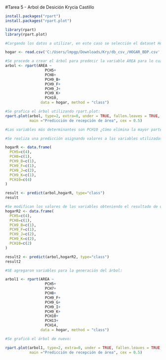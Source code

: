 #Tarea 5 - Arbol de Desición
Krycia Castillo

```{r}
install.packages("rpart")
install.packages("rpart.plot")

```

```{r}
library(rpart)
library(rpart.plot)
```
```{r}
#Cargando los datos a utilizar, en este caso se selección el dataset Hogar:

hogar <- read.csv('C:/Users/lmpgp/Downloads/Kry/db_csv_/HOGAR_BDP.csv', sep = ',')
```

```{r}
#Se procede a crear el árbol para predecir la variable ÁREA para lo cual se utiliza rpart, se indica la variable a predecir, las variables a utilizar para la predicción, el dataset y el método a utilizar: 
arbol <- rpart(AREA ~
                  PCH5+
                  PCH8+
                  PCH9_B+
                  PCH9_F+
                  PCH9_J+
                  PCH9_K+
                  PCH10,
                data = hogar, method = "class")
```

```{r}
#Se grafica el árbol utilizando rpart.plot:
rpart.plot(arbol, type=2, extra=0, under = TRUE, fallen.leaves = TRUE, box.palette = "BuGn", 
           main ="Predicción de recepción de área", cex = 0.5)

#Las variables más determinantes son PCH10 ¿Cómo elimina la mayor parte de la basura en el hogar? y PCH5 ¿Qué tipo de servicio sanitario tiene este hogar?
```


```{r}
#Se realiza una predicción asignando valores a las variables utilizadas para realizar el árbol obteniendo el resultado de que el pertenece al área rural:

hogarR <- data.frame(
  PCH5=c(4),
  PCH8=c(1),
  PCH9_B=c(1),
  PCH9_F=c(1),
  PCH9_J=c(2),
  PCH9_K=c(1),
  PCH10=c(4)
)

result <- predict(arbol,hogarR, type="class")
result
```
```{r}
#Se modifican los valores de las variables obteniendo el resultado de que pertenecen al área urbana: 
hogarR2 <- data.frame(
  PCH5=c(4),
  PCH8=c(1),
  PCH9_B=c(1),
  PCH9_F=c(1),
  PCH9_J=c(2),
  PCH9_K=c(2),
  PCH10=c(2)
)

result2 <- predict(arbol,hogarR2, type="class")
result2
```
```{r}
#SE agregaron variables para la generación del árbol:

arbol1 <- rpart(AREA ~
                  PCH5+
                  PCH7+
                  PCH8+
                  PCH9_F+
                  PCH9_G+
                  PCH9_I+
                  PCH9_K+
                  PCH10+
                  PCH13+
                  PCH14,
                data = hogar, method = "class")

```

```{r}
#Se graficó el árbol de nuevo:

rpart.plot(arbol1, type=2, extra=0, under = TRUE, fallen.leaves = TRUE, box.palette = "BuGn", 
           main ="Predicción de recepción de área", cex = 0.5)
```
